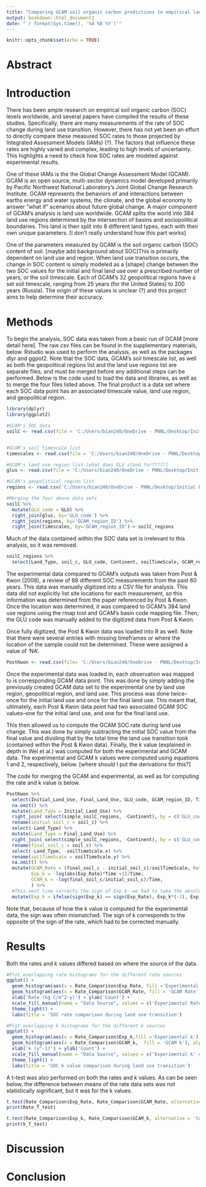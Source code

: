 ```yaml
---
title: "Comparing GCAM soil organic carbon predictions to empirical land use results"
output: bookdown::html_document2
date: "`r format(Sys.time(), '%d %B %Y')`"
---
```


```r
knitr::opts_chunk$set(echo = TRUE)
```
# Abstract

# Introduction

There has been ample research on empirical soil organic carbon (SOC) levels worldwide, and several papers have compiled the results of these studies. Specifically, there are many measurements of the rate of SOC change during land use transition. However, there has not yet been an effort to directly compare these measured SOC rates to those projected by Integrated Assessment Models (IAMs) (?). The factors that influence these rates are highly varied and complex, leading to high levels of uncertainty. This highlights a need to check how SOC rates are modeled against experimental results.  

\newline
One of these IAMs is the the Global Change Assessment Model (GCAM). GCAM is an open source, multi-sector dynamics model developed primarily by Pacific Northwest National Laboratory's Joint Global Change Research Institute. GCAM represents the behaviors of and interactions between earths energy and water systems, the climate, and the global economy to answer "what if" scenarios about future global change. A major component of GCAM's analysis is land use worldwide. GCAM splits the world into 384 land use regions determined by the intersection of basins and sociopolitical boundaries. This land is then split into 8 different land types, each with their own unique parameters. [I don't really understand how this part works]  

\newline
One of the parameters measured by GCAM is the soil organic carbon (SOC) content of soil. [maybe add background about SOC]This is primarily dependent on land use and region. When land use transition occurs, the change in SOC content is simply modeled as a [shape] change between the two SOC values for the initial and final land use over a prescribed number of years, or the soil timescale. Each of GCAM's 32 geopolitical regions have a set soil timescale, ranging from 25 years (for the United States) to 200 years (Russia). The origin of these values is unclear (?) and this project aims to help determine their accuracy. 


# Methods

To begin the analysis, SOC data was taken from a basic run of GCAM [more detail here]. The raw csv files can be found in the supplementary materials, below. Rstudio was used to perform the analysis, as well as the packages dlyr and ggpot2. Note that the SOC data, GCAM's soil timescale list, as well as both the geopolitical regions list and the land use regions list are separate files, and must be merged before any additional steps can be performed. Below is the code used to load the data and libraries, as well as to merge the four files listed above. The final product is a data set where each SOC data point has an associated timescale value, land use region, and geopolitical region.

```r
library(dplyr)
library(ggplot2)

#GCAM's SOC data
soilC <- read.csv(file = 'C:/Users/bian240/OneDrive - PNNL/Desktop/Initial Project Code/GCAM-SoilC-Dynamics/GCAM_soilC.csv')


#GCAM's soil timescale list
timescales <- read.csv(file = 'C:/Users/bian240/OneDrive - PNNL/Desktop/Initial Project Code/GCAM-SoilC-Dynamics/soil_timescales.csv')

#GCAM's land use region list [what does GLU stand for?????]
glus <- read.csv(file = 'C:/Users/bian240/OneDrive - PNNL/Desktop/Initial Project Code/GCAM-SoilC-Dynamics/GLU_codes.csv')

#GCAM's geopolitical region list
regions <- read.csv('C:/Users/bian240/OneDrive - PNNL/Desktop/Initial Project Code/GCAM-SoilC-Dynamics/GCAM_regions.csv')

#Merging the four above data sets
soilC %>%
  mutate(GLU_code = GLU) %>%
  right_join(glus, by='GLU_code') %>%
  right_join(regions, by='GCAM_region_ID') %>%
  right_join(timescales, by='GCAM_region_ID')-> soilC_regions
```

Much of the data contained within the SOC data set is irrelevant to this analysis, so it was removed.

```r
soilC_regions %>%
  select(Land_Type, soil_c, GLU_code, Continent, soilTimeScale, GCAM_region_ID) -> simple_soilC_regions
```

The experimental data compared to GCAM's outputs was taken from Post & Kwon (2008), a review of 88 different SOC measurements from the past 60 years. This data was manually digitized into a CSV file for analysis. This data did not explicitly list site locations for each measurement, so this information was determined from the paper referenced by Post & Kwon. Once the location was determined, it was compared to GCAM's 384 land use regions using the rmap tool and GCAM's basin code mapping file. Then, the GLU code was manually added to the digitized data from Post & Kwon.  

Once fully digitized, the Post & Kwon data was loaded into R as well. Note that there were several entries with missing timeframes or where the location of the sample could not be determined. These were assigned a value of 'NA'. 
```r
PostKwon <- read.csv(file= 'C:/Users/bian240/OneDrive - PNNL/Desktop/Initial Project Code/GCAM-SoilC-Dynamics/Experimental Data.csv', na.strings = c("", "NA"))
```

Once the experimental data was loaded in, each observation was mapped to is corresponding GCAM data point. This was done by simply adding the previously created GCAM data set to the experimental one by land use region, geopolitical region, and land use. This process was done twice--once for the initial land use and once for the final land use. This meant that, ultimately, each Post & Kwon data point had two associated GCAM SOC values--one for the initial land use, and one for the final land use.  

This then allowed us to compute the GCAM SOC rate during land use change. This was done by simply subtracting the initial SOC value from the final value and dividing that by the total time the land use transition took (contained within the Post & Kwon data). Finally, the k value (explained in depth in Wei et al.) was computed for both the experimental and GCAM data. The experimental and GCAM k values were computed using equations 1 and 2, respectively, below. [where should I put the derivations for this?]
\begin{equation}
\tag{1}
k_{exp} = -\frac{ln \left(\frac{C_f}{C_0}\right)}{t}
\end{equation}

\begin{equation}
\tag{2}
k_{exp} = -\frac{ln (Rate \times t + 1)}{t}
\end{equation}

The code for merging the GCAM and experimental, as well as for computing the rate and k value is below. 

```r
PostKwon %>%
  select(Initial_Land_Use, Final_Land_Use, GLU_code, GCAM_region_ID, Time, Exp_Rate) %>%
  na.omit() %>%
  mutate(Land_Type = Initial_Land_Use) %>%
  right_join( select(simple_soilC_regions, -Continent), by = c('GLU_code', 'Land_Type', 'GCAM_region_ID')) %>%
  rename(initial_soil_c = soil_c) %>%
  select(-Land_Type) %>%
  mutate(Land_Type = Final_Land_Use) %>%
  right_join( select(simple_soilC_regions, -Continent), by = c('GLU_code', 'Land_Type', 'GCAM_region_ID')) %>%
  rename(final_soil_c = soil_c) %>%
  select(-Land_Type, -soilTimeScale.x) %>%
  rename(soilTimeScale = soilTimeScale.y) %>%
  na.omit() %>%
  mutate(GCAM_Rate = (final_soil_c - initial_soil_c)/soilTimeScale, Rate_Difference = Exp_Rate - GCAM_Rate, 
         Exp_k = -log(abs(Exp_Rate)*Time +1)/Time,
         GCAM_k = -log(final_soil_c/initial_soil_c)/Time, 
         ) %>%
  #This next line corrects the sign of Exp_k--we had to take the absolute value to avoid NaNs, so this accounts for that 
  mutate(Exp_k = ifelse(sign(Exp_k) == sign(Exp_Rate), Exp_k*(-1), Exp_k)) -> Rate_Comparison

```

Note that, because of how the k value is computed for the experimental data, the sign was often mismatched. The sign of k corresponds to the opposite of the sign of the rate, which had to be corrected manually. 

# Results
Both the rates and k values differed based on where the source of the data. 

```r
#Plot overlapping rate histograms for the different rate sources
ggplot() +
  geom_histogram(aes(x = Rate_Comparison$Exp_Rate, fill ='Experimental Rate' ), alpha = 0.5) +
  geom_histogram(aes(x = Rate_Comparison$GCAM_Rate, fill = 'GCAM Rate'), alpha = 0.5) +
  xlab('Rate (kg C/m^2-y)') + ylab('Count') +
  scale_fill_manual(name = "Data Source", values = c('Experimental Rate' = '#45912c', 'GCAM Rate'='#e3962b')) + 
  theme_light() +
  labs(title = 'SOC rate comparison during land use transition')
```


```r
#Plot overlapping k histograms for the different k sources
ggplot() +
  geom_histogram(aes(x = Rate_Comparison$Exp_k,fill ='Experimental k'), alpha = 0.5) +
  geom_histogram(aes(x = Rate_Comparison$GCAM_k,  fill = 'GCAM k'), alpha = 0.5) +
  xlab('k (y^-1)') + ylab('Count') +
  scale_fill_manual(name = "Data Source", values = c('Experimental k' = '#45912c', 'GCAM k'='#e3962b')) +
  theme_light() +
  labs(title = 'SOC k value comparison during land use transition')
```

A t-test was also performed on both the rates and k values. As can be seen below, the difference between means of the rate data sets was not statistically significant, but it was for the k values.  
```r
t.test(Rate_Comparison$Exp_Rate, Rate_Comparison$GCAM_Rate, alternative = 'two.sided') ->Rate_T_test
print(Rate_T_test)

t.test(Rate_Comparison$Exp_k, Rate_Comparison$GCAM_k, alternative = 'two.sided') ->k_T_test
print(k_T_test)
```

# Discussion

# Conclusion
